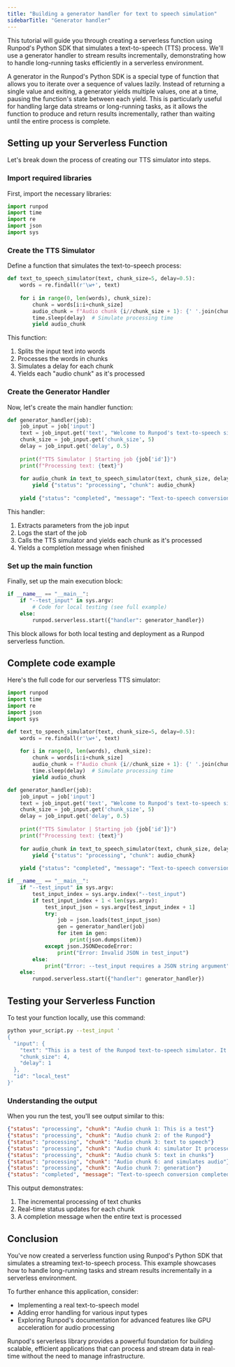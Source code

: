 ```yaml
---
title: "Building a generator handler for text to speech simulation"
sidebarTitle: "Generator handler"
---
```


This tutorial will guide you through creating a serverless function using Runpod's Python SDK that simulates a text-to-speech (TTS) process. We'll use a generator handler to stream results incrementally, demonstrating how to handle long-running tasks efficiently in a serverless environment.

A generator in the Runpod's Python SDK is a special type of function that allows you to iterate over a sequence of values lazily. Instead of returning a single value and exiting, a generator yields multiple values, one at a time, pausing the function's state between each yield. This is particularly useful for handling large data streams or long-running tasks, as it allows the function to produce and return results incrementally, rather than waiting until the entire process is complete.

## Setting up your Serverless Function

Let's break down the process of creating our TTS simulator into steps.

### Import required libraries

First, import the necessary libraries:

```python
import runpod
import time
import re
import json
import sys
```

### Create the TTS Simulator

Define a function that simulates the text-to-speech process:

```python
def text_to_speech_simulator(text, chunk_size=5, delay=0.5):
    words = re.findall(r'\w+', text)
    
    for i in range(0, len(words), chunk_size):
        chunk = words[i:i+chunk_size]
        audio_chunk = f"Audio chunk {i//chunk_size + 1}: {' '.join(chunk)}"
        time.sleep(delay)  # Simulate processing time
        yield audio_chunk
```

This function:

1. Splits the input text into words
2. Processes the words in chunks
3. Simulates a delay for each chunk
4. Yields each "audio chunk" as it's processed

### Create the Generator Handler

Now, let's create the main handler function:

```python
def generator_handler(job):
    job_input = job['input']
    text = job_input.get('text', "Welcome to Runpod's text-to-speech simulator!")
    chunk_size = job_input.get('chunk_size', 5)
    delay = job_input.get('delay', 0.5)
    
    print(f"TTS Simulator | Starting job {job['id']}")
    print(f"Processing text: {text}")
    
    for audio_chunk in text_to_speech_simulator(text, chunk_size, delay):
        yield {"status": "processing", "chunk": audio_chunk}
    
    yield {"status": "completed", "message": "Text-to-speech conversion completed"}
```

This handler:

1. Extracts parameters from the job input
2. Logs the start of the job
3. Calls the TTS simulator and yields each chunk as it's processed
4. Yields a completion message when finished

### Set up the main function

Finally, set up the main execution block:

```python
if __name__ == "__main__":
    if "--test_input" in sys.argv:
        # Code for local testing (see full example)
    else:
        runpod.serverless.start({"handler": generator_handler})
```

This block allows for both local testing and deployment as a Runpod serverless function.

## Complete code example

Here's the full code for our serverless TTS simulator:

```python
import runpod
import time
import re
import json
import sys

def text_to_speech_simulator(text, chunk_size=5, delay=0.5):
    words = re.findall(r'\w+', text)
    
    for i in range(0, len(words), chunk_size):
        chunk = words[i:i+chunk_size]
        audio_chunk = f"Audio chunk {i//chunk_size + 1}: {' '.join(chunk)}"
        time.sleep(delay)  # Simulate processing time
        yield audio_chunk

def generator_handler(job):
    job_input = job['input']
    text = job_input.get('text', "Welcome to Runpod's text-to-speech simulator!")
    chunk_size = job_input.get('chunk_size', 5)
    delay = job_input.get('delay', 0.5)
    
    print(f"TTS Simulator | Starting job {job['id']}")
    print(f"Processing text: {text}")
    
    for audio_chunk in text_to_speech_simulator(text, chunk_size, delay):
        yield {"status": "processing", "chunk": audio_chunk}
    
    yield {"status": "completed", "message": "Text-to-speech conversion completed"}

if __name__ == "__main__":
    if "--test_input" in sys.argv:
        test_input_index = sys.argv.index("--test_input")
        if test_input_index + 1 < len(sys.argv):
            test_input_json = sys.argv[test_input_index + 1]
            try:
                job = json.loads(test_input_json)
                gen = generator_handler(job)
                for item in gen:
                    print(json.dumps(item))
            except json.JSONDecodeError:
                print("Error: Invalid JSON in test_input")
        else:
            print("Error: --test_input requires a JSON string argument")
    else:
        runpod.serverless.start({"handler": generator_handler})
```

## Testing your Serverless Function

To test your function locally, use this command:

```bash
python your_script.py --test_input '
{
  "input": {
    "text": "This is a test of the Runpod text-to-speech simulator. It processes text in chunks and simulates audio generation.",
    "chunk_size": 4,
    "delay": 1
  },
  "id": "local_test"
}'
```

### Understanding the output

When you run the test, you'll see output similar to this:

```json
{"status": "processing", "chunk": "Audio chunk 1: This is a test"}
{"status": "processing", "chunk": "Audio chunk 2: of the Runpod"}
{"status": "processing", "chunk": "Audio chunk 3: text to speech"}
{"status": "processing", "chunk": "Audio chunk 4: simulator It processes"}
{"status": "processing", "chunk": "Audio chunk 5: text in chunks"}
{"status": "processing", "chunk": "Audio chunk 6: and simulates audio"}
{"status": "processing", "chunk": "Audio chunk 7: generation"}
{"status": "completed", "message": "Text-to-speech conversion completed"}
```

This output demonstrates:

1. The incremental processing of text chunks
2. Real-time status updates for each chunk
3. A completion message when the entire text is processed

## Conclusion

You've now created a serverless function using Runpod's Python SDK that simulates a streaming text-to-speech process. This example showcases how to handle long-running tasks and stream results incrementally in a serverless environment.

To further enhance this application, consider:

* Implementing a real text-to-speech model
* Adding error handling for various input types
* Exploring Runpod's documentation for advanced features like GPU acceleration for audio processing

Runpod's serverless library provides a powerful foundation for building scalable, efficient applications that can process and stream data in real-time without the need to manage infrastructure.
